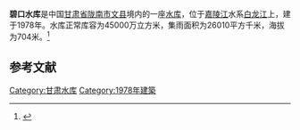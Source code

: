{{Infobox Reservoir 
|name = 碧口水库
|nickname = 
|image = 
|image_caption = 
|map = 
|map_caption = 
|pushpin_map = 
|pushpin_map_caption = 
|code = 
|class = 
|location_of_reservoir = [[甘肃省|甘肃省]][[陇南市|陇南市]][[文县|文县]]
|location_of_dam = 
|inflow = 
|outflow = 
|catchment_area = 26010
|reservoir_area = 
|mean_depth = 
|maximum_depth = 
|flood_level = 
|normal_water_level = 
|dead_water_level = 
|water_quality = 
|island = 
|maximum_storage_capacity = 
|normal_storage_capacity = 45000万
|dead_storage_capacity = 
|type_of_dam = 
|elevation_of_dam = 
|height_of_dam = 
|length_of_dam = 
|width_of_dam = 
|installed_capacity = 
|irrigated_area =
|start = 
|complete = 1978年
|cost = 
|emigrate = 
|latd = 32.7586
|latm = 
|lats = 
|latNS = N
|longd = 105.2238
|longm = 
|longs = 
|longEW = E
|website = 
|footnotes = 
}}
'''碧口水库'''是中国[[甘肃省|甘肃省]][[陇南市|陇南市]][[文县|文县]]境内的一座[[水库|水库]]，位于[[嘉陵江|嘉陵江]]水系[[白龙江|白龙江]]上，建于1978年。水库正常库容为45000万立方米，集雨面积为26010平方千米，海拔为704米。<ref>{{cite web|url=http://brim.ihb.ac.cn/12/CN/12.asp |title=中国大中型水库基本特征数据库 |work=中国生物多样性信息系统内陆水体生物学分部 |deadurl=yes |archiveurl=https://web.archive.org/web/20120402061833/http://brim.ihb.ac.cn/12/CN/12.asp |archivedate=2012-04-02 }}</ref>
== 参考文献 ==
{{Reflist}}

{{甘肃小作品}}

[[Category:甘肃水库|Category:甘肃水库]]
[[Category:1978年建築|Category:1978年建築]]
